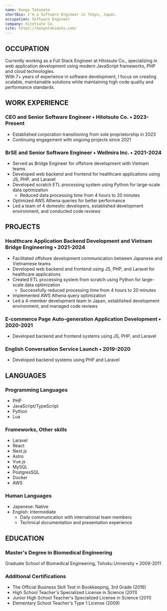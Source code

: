 ```yaml
---
name: Kengo Takimoto
shortBio: I'm a Software Engineer in Tokyo, Japan.
occupation: Software Engineer
company: Hitotsuto Co.
site: https://kengotakimoto.com/
---
```


## OCCUPATION

Currently working as a Full Stack Engineer at Hitotsuto Co., specializing in web application development using modern JavaScript frameworks, PHP and cloud technologies.  
With 7+ years of experience in software development, I focus on creating scalable, maintainable solutions while maintaining high code quality and performance standards.

## WORK EXPERIENCE

### CEO and Senior Software Engineer • Hitotsuto Co. • 2023-Present

- Established corporation transitioning from sole proprietorship in 2023
- Continuing engagement with ongoing projects since 2021

### BrSE and Senior Software Engineer • Wellmira Inc. • 2021-2024

- Served as Bridge Engineer for offshore development with Vietnam teams
- Developed web backend and frontend for healthcare applications using JS, PHP, and Laravel
- Developed scratch ETL processing system using Python for large-scale data optimization
  - Reduced data processing time from 4 hours to 20 minutes
- Optimized AWS Athena queries for better performance
- Led a team of 4 domestic developers, established development environment, and conducted code reviews

## PROJECTS

### Healthcare Application Backend Development and Vietnam Bridge Engineering • 2021-2024

- Facilitated offshore development communication between Japanese and Vietnamese teams
- Developed web backend and frontend using JS, PHP, and Laravel for healthcare applications
- Created ETL processing system from scratch using Python for large-scale data optimization
  - Successfully reduced processing time from 4 hours to 20 minutes
- Implemented AWS Athena query optimization
- Led a 4-member development team in Japan, established development environment, and managed code reviews

### E-commerce Page Auto-generation Application Development • 2020-2021

- Developed backend and frontend systems using JS, PHP, and Laravel

### English Conversation Service Launch • 2019-2020

- Developed backend systems using PHP and Laravel

## LANGUAGES

### Programming Languages

- PHP
- JavaScript/TypeScript
- Python
- Lua

### Frameworks, Other skills

- Laravel
- React
- Next.js
- Astro
- Vue.js
- MySQL
- PostgresSQL
- Docker
- AWS

### Human Languages

- Japanese: Native
- English: Intermediate
  - Daily communication with international team members
  - Technical documentation and presentation experience

## EDUCATION

### Master's Degree in Biomedical Engineering

Graduate School of Biomedical Engineering, Tohoku University • 2009-2011

### Additional Certifications

- The Official Business Skill Test in Bookkeeping, 3rd Grade (2016)
- High School Teacher's Specialized License in Science (2011)
- Junior High School Teacher's Specialized License in Science (2011)
- Elementary School Teacher's Type 1 License (2009)
